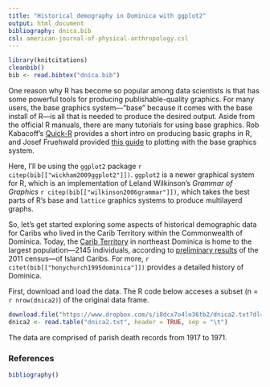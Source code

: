 ```yaml
---
title: "Historical demography in Dominica with ggplot2"
output: html_document
bibliography: dnica.bib
csl: american-journal-of-physical-anthropology.csl
---
```


```r
library(knitcitations)
cleanbib()
bib <- read.bibtex("dnica.bib")
```

One reason why R has become so popular among data scientists is that has some powerful tools for producing publishable-quality graphics. For many users, the base graphics system---"base" because it comes with the base install of R---is all that is needed to produce the desired output. Aside from the official R manuals, there are many tutorials for using base graphics. Rob Kabacoff's [Quick-R](http://www.statmethods.net/graphs/index.html) provides a short intro on producing basic graphs in R, and Josef Fruehwald provided [this guide](http://jofrhwld.github.io/rstudy/week4.html#Base) to plotting with the base graphics system.

Here, I'll be using the `ggplot2` package `r citep(bib[["wickham2009ggplot2"]])`. `ggplot2` is a newer graphical system for R, which is an implementation of Leland Wilkinson's _Grammar of Graphics_ `r citep(bib[["wilkinson2006grammar"]])`, which takes the best parts of R's base and `lattice` graphics systems to produce multilayerd graphs.

So, let's get started exploring some aspects of historical demographic data for Caribs who lived in the Carib Territory within the Commonwealth of Dominica. Today, the [Carib Territory](http://en.wikipedia.org/wiki/Carib_Territory) in northeast Dominica is home to the largest population---2145 individuals, according to [preliminary results](http://dominica.gov.dm/images/documents/2011_census_report.pdf) of the 2011 census---of Island Caribs. For more, `r citet(bib[["honychurch1995dominica"]])` provides a detailed history of Dominica.

First, download and load the data. The R code below acceses a subset (n = `r nrow(dnica2)`) of the original data frame.

```r
download.file("https://www.dropbox.com/s/i8dcx7o4lo36tb2/dnica2.txt?dl=1", "dnica2.txt")
dnica2 <- read.table("dnica2.txt", header = TRUE, sep = "\t")
```

The data are comprised of parish death records from 1917 to 1971.



### References

```r
bibliography()
```
